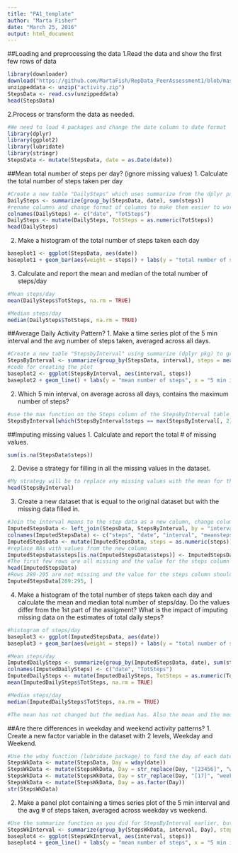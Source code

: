 ```yaml
---
title: "PA1_template"
author: "Marta Fisher"
date: "March 25, 2016"
output: html_document
---
```

##Loading and preprocessing the data
1.Read the data and show the first few rows of data
```r
library(downloader)
download("https://github.com/MartaFish/RepData_PeerAssessment1/blob/master/activity.zip?raw=true", dest = "activity.zip", mode = "wb")
unzippeddata <- unzip("activity.zip")
StepsData <- read.csv(unzippeddata)
head(StepsData)
```

2.Process or transform the data as needed.

```r
#We need to load 4 packages and change the date column to date format
library(dplyr)
library(ggplot2)
library(lubridate)
library(stringr)
StepsData <- mutate(StepsData, date = as.Date(date))
```

##Mean total number of steps per day? 
(ignore missing values)
1. Calculate the total number of steps taken per day
```r
#Create a new table "DailySteps" which uses summarize from the dplyr package to get the sum for each day
DailySteps <- summarize(group_by(StepsData, date), sum(steps))
#rename columns and change format of columns to make them easier to work with later on
colnames(DailySteps) <- c("date", "TotSteps")
DailySteps <- mutate(DailySteps, TotSteps = as.numeric(TotSteps))
head(DailySteps)
```
2. Make a histogram of the total number of steps taken each day
```r
baseplot1 <- ggplot(StepsData, aes(date))
baseplot1 + geom_bar(aes(weight = steps)) + labs(y = "total number of steps", x = "Day in 2012", title = "Total Number of steps on each day") + scale_x_date(date_breaks = "1 week", date_labels = "%m/%d")
```

3. Calculate and report the mean and median of the total number of steps/day  

```r
#Mean steps/day
mean(DailySteps$TotSteps, na.rm = TRUE)

#Median steps/day
median(DailySteps$TotSteps, na.rm = TRUE)
```

##Average Daily Activity Pattern?
1. Make a time series plot of the 5 min interval and the avg number of steps taken, averaged across all days.
```r
#Create a new table "StepsbyInterval" using summarize (dplyr pkg) to group by mean of the number of steps from each time interval
StepsByInterval <- summarize(group_by(StepsData, interval), steps = mean(steps, na.rm = TRUE))
#code for creating the plot
baseplot2 <- ggplot(StepsByInterval, aes(interval, steps))
baseplot2 + geom_line() + labs(y = "mean number of steps", x = "5 min interval", title = "Mean number of steps by 5 min interval") 
```

2. Which 5 min interval, on average across all days, contains the maximum number of steps?
```r
#use the max function on the Steps column of the StepsByInterval table
StepsByInterval[which(StepsByInterval$steps == max(StepsByInterval[, 2])), 1]
```

##Imputing missing values
1. Calculate and report the total # of missing values.
```r
sum(is.na(StepsData$steps))
```
2. Devise a strategy for filling in all the missing values in the dataset.
```r
#My strategy will be to replace any missing values with the mean for that time interval. These values were already caluclated and can be found in the StepsByInterval table.
head(StepsByInterval)
```
3. Create a new dataset that is equal to the original dataset but with the missing data filled in.
```r
#Join the interval means to the step data as a new column, change column name and format to make it easier to work with 
ImputedStepsData <- left_join(StepsData, StepsByInterval, by = "interval")
colnames(ImputedStepsData) <- c("steps", "date", "interval", "meansteps")
ImputedStepsData <- mutate(ImputedStepsData, steps = as.numeric(steps))
#replace NAs with values from the new column
ImputedStepsData$steps[is.na(ImputedStepsData$steps)] <- ImputedStepsData$meansteps
#The first few rows are all missing and the value for the steps column should be the same as in meansteps
head(ImputedStepsData)
#Rows 289-295 are not missing and the value for the steps column should not be the same as for in mean steps
ImputedStepsData[289:295, ]

```
4. Make a histogram of the total number of steps taken each day and calculate the mean and median total number of steps/day. Do the values differ from the 1st part of the assigment? What is the impact of imputing missing data on the estimates of total daily steps?
```r
#histogram of steps/day
baseplot3 <- ggplot(ImputedStepsData, aes(date))
baseplot3 + geom_bar(aes(weight = steps)) + labs(y = "total number of steps", x = "Day in 2012", title = "Number of steps by day (NAs imputed)") + scale_x_date(date_breaks = "1 week", date_labels = "%m/%d")

#Mean steps/day
ImputedDailySteps <- summarize(group_by(ImputedStepsData, date), sum(steps))
colnames(ImputedDailySteps) <- c("date", "TotSteps")
ImputedDailySteps <- mutate(ImputedDailySteps, TotSteps = as.numeric(TotSteps))
mean(ImputedDailySteps$TotSteps, na.rm = TRUE)

#Median steps/day
median(ImputedDailySteps$TotSteps, na.rm = TRUE)

#The mean has not changed but the median has. Also the mean and the median for the imputed data are now the same. While this imputed data has made the graph prettier by not having missing information, the fact that the mean and the median are now the same indicates that there are likely statistical dependencies that make the imputed data problematic for statistical analysis. 
```

##Are there differences in weekday and weekend activity patterns?
1. Create a new factor variable in the dataset with 2 levels, Weekday and Weekend.
```r
#Use the wday function (lubridate package) to find the day of each date. Then change the values provided by lubridate into the easier to read values "weekday" and "weekend". Change the Day variable to a factor variable.
StepsWkData <- mutate(StepsData, Day = wday(date))
StepsWkData <- mutate(StepsWkData, Day = str_replace(Day, "[23456]", "weekday"))
StepsWkData <- mutate(StepsWkData, Day = str_replace(Day, "[17]", "weekend"))
StepsWkData <- mutate(StepsWkData, Day = as.factor(Day))
str(StepsWkData)
```
2. Make a panel plot containing a times series plot of the 5 min interval and the avg # of steps taken, averaged across weekday vs weekend.
```r
#Use the summarize function as you did for StepsByInterval earlier, but this time also group_by your new Day variable. Then create a panel plot
StepsWkInterval <- summarize(group_by(StepsWkData, interval, Day), steps = mean(steps, na.rm = TRUE))
baseplot4 <- ggplot(StepsWkInterval, aes(interval, steps))
baseplot4 + geom_line() + labs(y = "mean number of steps", x = "5 min interval", title = "Mean number of steps by 5 min interval") + facet_wrap(~Day, nrow = 2)
```